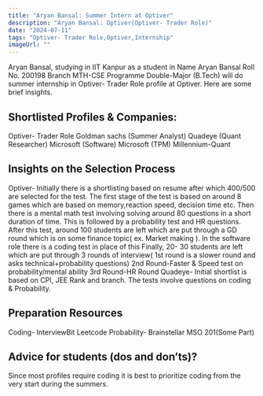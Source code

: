 ```yaml
---
title: "Aryan Bansal: Summer Intern at Optiver"
description: "Aryan Bansal: Optiver(Optiver- Trader Role)"
date: "2024-07-11"
tags: "Optiver- Trader Role,Optiver,Internship"
imageUrl: ""
---
```


Aryan Bansal, studying in IIT Kanpur as a  student in Name Aryan Bansal Roll No.  200198 Branch MTH-CSE Programme Double-Major (B.Tech) will do
 summer internship in Optiver- Trader Role profile at Optiver. Here are some brief
insights.

## Shortlisted Profiles & Companies:
Optiver- Trader Role Goldman sachs (Summer Analyst) Quadeye (Quant Researcher) Microsoft (Software) Microsoft (TPM) Millennium-Quant

## Insights on the Selection Process
Optiver- Initially there is a shortlisting based on resume after which 400/500 are selected for the test. The first stage of the test is based on around 8 games which are based on memory,reaction speed, decision time etc. Then there is a mental math test involving solving around 80 questions in a short duration of time. This is followed by a probability test and HR questions. After this test, around 100 students are left which are put through a GD round which is on some finance topic( ex. Market making ). In the software role there is a coding test in place of this Finally, 20- 30 students are left which are put through 3 rounds of interview( 1st round is a slower round and asks technical+probability questions) 2nd Round-Faster & Speed test on probability/mental ability 3rd Round-HR Round Quadeye- Initial shortlist is based on CPI, JEE Rank and branch. The tests involve questions on coding & Probability.

##  Preparation Resources
Coding- InterviewBit Leetcode Probability- Brainstellar MSO 201(Some Part)

## Advice for students (dos and don’ts)? 
Since most profiles require coding it is best to prioritize coding from the very start during the summers.

